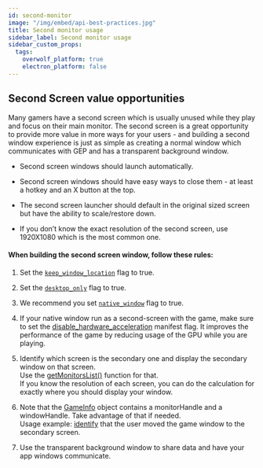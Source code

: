 ```yaml
---
id: second-monitor
image: "/img/embed/api-best-practices.jpg"
title: Second monitor usage
sidebar_label: Second monitor usage
sidebar_custom_props:
  tags:
    overwolf_platform: true
    electron_platform: false
---
```


## Second Screen value opportunities

Many gamers have a second screen which is usually unused while they play and focus on their main monitor. The second screen is a great opportunity to provide more value in more ways for your users - and building a second window experience is just as simple as creating a normal window which communicates with GEP and has a transparent background window.

* Second screen windows should launch automatically.

* Second screen windows should have easy ways to close them - at least a hotkey and an X button at the top.

* The second screen launcher should default in the original sized screen but have the ability to scale/restore down.

* If you don’t know the exact resolution of the second screen, use 1920X1080 which is the most common one. 

#### When building the second screen window, follow these rules:

1. Set the [`keep_window_location`](/api/manifest#windows-keep_window_location) flag to true.

2. Set the [`desktop_only`](/api/manifest#windows-desktop_only) flag to true.

3. We recommend you set [`native_window`](/api/manifest#native_window) flag to true.

4. If your native window run as a second-screen with the game, make sure to set the [disable_hardware_acceleration](/api/manifest#disable_hardware_acceleration) manifest flag.  It improves the performance of the game by reducing usage of the GPU while you are playing. 

5. Identify which screen is the secondary one and display the secondary window on that screen.  
  Use the [getMonitorsList()](/api/utils) function for that.  
  If you know the resolution of each screen, you can do the calculation for exactly where you should display your window.

6. Note that the [GameInfo](/api/games#gameinfo-object) object contains a monitorHandle and a windowHandle. Take advantage of that if needed.  
  Usage example: [identify](../using-windows-api/windows-resolution-size-position#identify-when-the-window-is-dragged-between-monitors) that the user moved the game window to the secondary screen.
 
7. Use the transparent background window to share data and have your app windows communicate.
